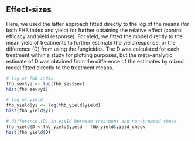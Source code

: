 

## Effect-sizes

Here, we used the latter approach fitted directly to the log of the means (for both FHB index and yield) for further obtaining the relative effect (control efficacy and yield response). For yield, we fitted the model directly to the mean yield of treatments to further estimate the yield response, or the difference (D) from using the fungicides. The D was calculated for each treatment within a study for plotting purposes, but the meta-analyitic estimate of D was obtained from the difference of the estimates by mixed model fitted directly to the treatment means.


```{r}
# log of FHB index
fhb_sev$yi <- log(fhb_sev$sev)
hist(fhb_sev$yi)

# log of yield
fhb_yield$yi <- log(fhb_yield$yield)
hist(fhb_yield$yi)

# difference (D) in yield between treatment and non-treated check
fhb_yield$D <-fhb_yield$yield - fhb_yield$yield_check
hist(fhb_yield$D)
```

